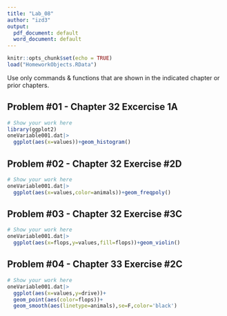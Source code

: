 ```yaml
---
title: "Lab_08"
author: "izd3"
output:
  pdf_document: default
  word_document: default
---
```




```r
knitr::opts_chunk$set(echo = TRUE)
load("HomeworkObjects.RData")
```

Use only commands \& functions that are shown in the indicated chapter or prior chapters.

\newpage

## Problem #01 - Chapter 32 Excercise 1A
```r
# Show your work here
library(ggplot2)
oneVariable001.dat|>
  ggplot(aes(x=values))+geom_histogram()

```

\newpage

## Problem #02 - Chapter 32 Exercise #2D 

```r
# Show your work here
oneVariable001.dat|>
  ggplot(aes(x=values,color=animals))+geom_freqpoly()

```

\newpage

## Problem #03 - Chapter 32 Exercise #3C 

```r
# Show your work here
oneVariable001.dat|>
  ggplot(aes(x=flops,y=values,fill=flops))+geom_violin()

```


\newpage

## Problem #04 - Chapter 33 Exercise #2C 

```r
# Show your work here
oneVariable001.dat|>
  ggplot(aes(x=values,y=drive))+
  geom_point(aes(color=flops))+
  geom_smooth(aes(linetype=animals),se=F,color='black')

```